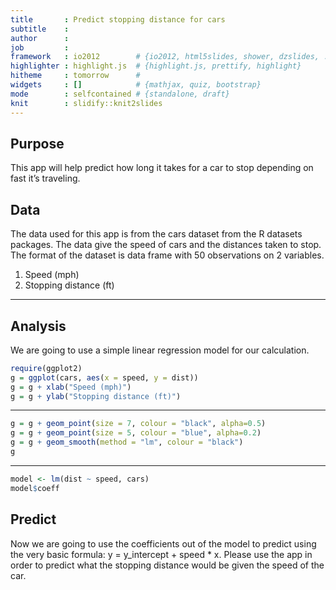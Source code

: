 ```yaml
---
title       : Predict stopping distance for cars
subtitle    : 
author      : 
job         : 
framework   : io2012        # {io2012, html5slides, shower, dzslides, ...}
highlighter : highlight.js  # {highlight.js, prettify, highlight}
hitheme     : tomorrow      # 
widgets     : []            # {mathjax, quiz, bootstrap}
mode        : selfcontained # {standalone, draft}
knit        : slidify::knit2slides
---
```


## Purpose

This app will help predict how long it takes for a car to stop depending on fast it's traveling.   

## Data

The data used for this app is from the cars dataset from the R datasets packages. The data give the speed of cars and the distances taken to stop. The format of the dataset is data frame with 50 observations on 2 variables.

1. Speed (mph)
2. Stopping distance (ft) 

---

## Analysis

We are going to use a simple linear regression model for our calculation.
``` r
require(ggplot2)
g = ggplot(cars, aes(x = speed, y = dist))
g = g + xlab("Speed (mph)")
g = g + ylab("Stopping distance (ft)")

```

---

```r
g = g + geom_point(size = 7, colour = "black", alpha=0.5)
g = g + geom_point(size = 5, colour = "blue", alpha=0.2)
g = g + geom_smooth(method = "lm", colour = "black")
g
```

---

```r
model <- lm(dist ~ speed, cars)
model$coeff
```


## Predict

Now we are going to use the coefficients out of the model to predict using the very basic formula:
y = y_intercept + speed * x. Please use the app in order to predict what the stopping distance would be given the speed of the car.